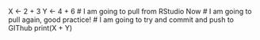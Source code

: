X <- 2 + 3 
Y <- 4 + 6
# I am going to pull from RStudio Now
# I am going to pull again, good practice! 
# I am going to try and commit and push to GIThub
print(X + Y)
